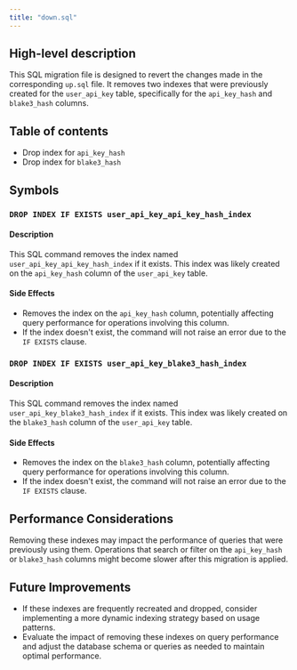```yaml
---
title: "down.sql"
---
```


## High-level description
This SQL migration file is designed to revert the changes made in the corresponding `up.sql` file. It removes two indexes that were previously created for the `user_api_key` table, specifically for the `api_key_hash` and `blake3_hash` columns.

## Table of contents
- Drop index for `api_key_hash`
- Drop index for `blake3_hash`

## Symbols

### `DROP INDEX IF EXISTS user_api_key_api_key_hash_index`
#### Description
This SQL command removes the index named `user_api_key_api_key_hash_index` if it exists. This index was likely created on the `api_key_hash` column of the `user_api_key` table.

#### Side Effects
- Removes the index on the `api_key_hash` column, potentially affecting query performance for operations involving this column.
- If the index doesn't exist, the command will not raise an error due to the `IF EXISTS` clause.

### `DROP INDEX IF EXISTS user_api_key_blake3_hash_index`
#### Description
This SQL command removes the index named `user_api_key_blake3_hash_index` if it exists. This index was likely created on the `blake3_hash` column of the `user_api_key` table.

#### Side Effects
- Removes the index on the `blake3_hash` column, potentially affecting query performance for operations involving this column.
- If the index doesn't exist, the command will not raise an error due to the `IF EXISTS` clause.

## Performance Considerations
Removing these indexes may impact the performance of queries that were previously using them. Operations that search or filter on the `api_key_hash` or `blake3_hash` columns might become slower after this migration is applied.

## Future Improvements
- If these indexes are frequently recreated and dropped, consider implementing a more dynamic indexing strategy based on usage patterns.
- Evaluate the impact of removing these indexes on query performance and adjust the database schema or queries as needed to maintain optimal performance.